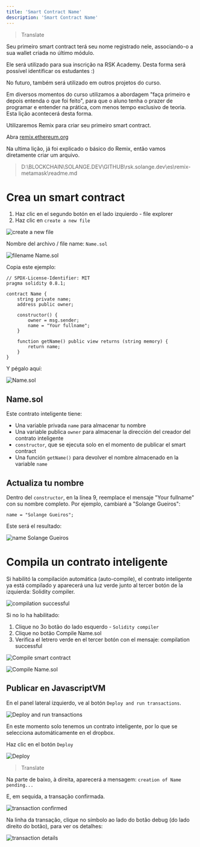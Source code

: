 ---
title: 'Smart Contract Name'
description: 'Smart Contract Name'
---

> Translate

Seu primeiro smart contract terá seu nome registrado nele,
associando-o a sua wallet criada no último módulo.

Ele será utilizado para sua inscrição na RSK Academy.
Desta forma será possível identificar os estudantes :)

No futuro, também será utilizado em outros projetos do curso.

Em diversos momentos do curso utilizamos a abordagem "faça primeiro e depois entenda o que foi feito",
para que o aluno tenha o prazer de programar e entender na prática, com menos tempo exclusivo de teoria.
Esta lição acontecerá desta forma.

Utilizaremos Remix para criar seu primeiro smart contract.

Abra [remix.ethereum.org](http://remix.ethereum.org/)

Na ultima lição, já foi explicado o básico do Remix, então vamos diretamente criar um arquivo.

> D:\BLOCKCHAIN\SOLANGE.DEV\GITHUB\rsk.solange.dev\es\remix-metamask\readme.md

# Crea un smart contract

1. Haz clic en el segundo botón en el lado izquierdo - file explorer
2. Haz clic en `create a new file`

![create a new file](/img/courses/dev/02/smart-contract-name/image-01.png)

Nombre del archivo / file name: `Name.sol`

![filename Name.sol](/img/courses/dev/02/smart-contract-name/image-02.png)

Copia este ejemplo:

```solidity
// SPDX-License-Identifier: MIT
pragma solidity 0.8.1;

contract Name {
    string private name;
    address public owner;

    constructor() {
        owner = msg.sender;
        name = "Your fullname";
    }

    function getName() public view returns (string memory) {
        return name;
    }
}
```

Y pégalo aquí:

![Name.sol](/img/courses/dev/02/smart-contract-name/image-03.png)

## Name.sol

Este contrato inteligente tiene:

- Una variable privada `name` para almacenar tu nombre
- Una variable publica `owner` para almacenar la dirección del creador del contrato inteligente
- `constructor`, que se ejecuta solo en el momento de publicar el smart contract
- Una función `getName()` para devolver el nombre almacenado en la variable `name`

## Actualiza tu nombre

Dentro del `constructor`, en la línea 9, reemplace el mensaje "Your fullname" con su nombre completo.
Por ejemplo, cambiaré a "Solange Gueiros":

```solidity
name = "Solange Gueiros";
```

Este será el resultado:

![name Solange Gueiros](/img/courses/dev/02/smart-contract-name/image-04.png)

# Compila un contrato inteligente

Si habilitó la compilación automática (auto-compile), el contrato inteligente ya está compilado y aparecerá una luz verde junto al tercer botón de la izquierda: Solidity compiler.

![compilation successful](/img/courses/dev/02/smart-contract-name/image-06.png)

Si no lo ha habilitado:

1. Clique no 3o botão do lado esquerdo - `Solidity compiler`
2. Clique no botão Compile Name.sol
3. Verifica el letrero verde en el tercer botón con el mensaje: compilation successful

![Compile smart contract](/img/courses/dev/02/smart-contract-name/image-05.png)

![Compile Name.sol](/img/courses/dev/02/smart-contract-name/image-07.png)

## Publicar en JavascriptVM

En el panel lateral izquierdo, ve al botón `Deploy and run transactions`.

![Deploy and run transactions](/img/courses/dev/02/smart-contract-name/image-08.png)

En este momento solo tenemos un contrato inteligente,
por lo que se selecciona automáticamente en el dropbox.

Haz clic en el botón `Deploy`

![Deploy](/img/courses/dev/02/smart-contract-name/image-09.png)

> Translate

Na parte de baixo, à direita, aparecerá a mensagem: `creation of Name pending...`

E, em sequida, a transação confirmada.

![transaction confirmed](/img/courses/dev/02/smart-contract-name/image-10.png)

Na linha da transação, clique no símbolo ao lado do botão debug (do lado direito do botão), para ver os detalhes:

![transaction details](/img/courses/dev/02/smart-contract-name/image-11.png)
